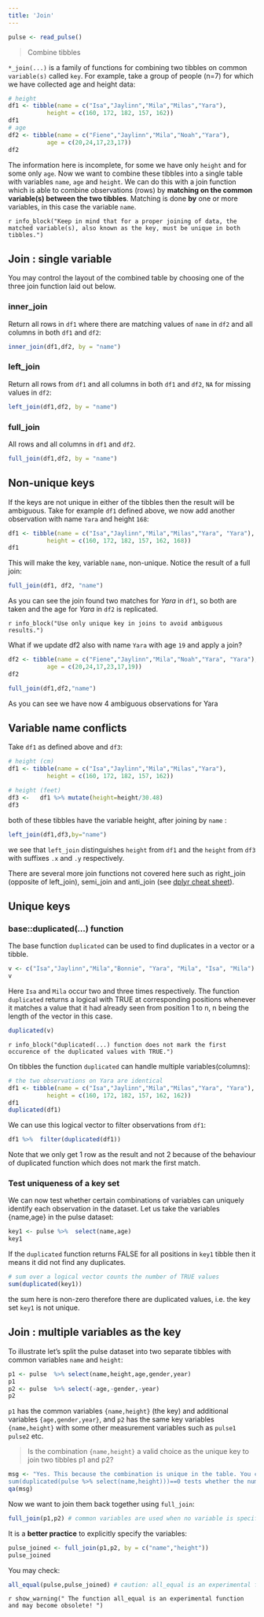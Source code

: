 ```yaml
---
title: 'Join'
---
```


```r
pulse <- read_pulse() 
```

> Combine tibbles 

`*_join(...)` is a family of functions for combining two tibbles on common `variable(s)` called `key`. For example, take a group of people (n=7) for which we have collected age and height data:

```r
# height 
df1 <- tibble(name = c("Isa","Jaylinn","Mila","Milas","Yara"),
           height = c(160, 172, 182, 157, 162)) 
df1
# age
df2 <- tibble(name = c("Fiene","Jaylinn","Mila","Noah","Yara"),
           age = c(20,24,17,23,17)) 
df2
```

The information here is incomplete, for some we have only `height` and for some only `age`. Now we want to combine these tibbles into a single table with variables `name`, `age` and `height`. We can do this with a join function which is able to combine observations (rows) by **matching on the common variable(s) between the two tibbles**. Matching is done **by** one or more variables, in this case the variable `name`.

`r info_block("Keep in mind that for a proper joining of data, the matched variable(s), also known as the key, must be unique in both tibbles.")`

## Join : single variable 

You may control the layout of the combined table by choosing one of the three join function laid out below.

### inner_join

Return all rows in `df1` where there are matching values of `name` in `df2` and all columns in both `df1` and `df2`: 

```r
inner_join(df1,df2, by = "name")

```

### left_join

Return all rows from `df1` and all columns in both `df1` and `df2`, `NA` for missing values in `df2`:

```r
left_join(df1,df2, by = "name")
```


### full_join 

All rows and all columns in `df1` and `df2`.

```r
full_join(df1,df2, by = "name")
```

## Non-unique keys

If the keys are not unique in either of the tibbles then the result will be ambiguous. Take for example `df1` defined above, we now add another observation with name `Yara` and height `168`:

```r
df1 <- tibble(name = c("Isa","Jaylinn","Mila","Milas","Yara", "Yara"),
           height = c(160, 172, 182, 157, 162, 168))
df1
```

This will make the key, variable `name`, non-unique. Notice the result of a  full join:

```r
full_join(df1, df2, "name")
```

As you can see the join found two matches for *Yara* in `df1`, so both are taken and the age for *Yara* in `df2` is replicated.  

`r info_block("Use only unique key in joins to avoid ambiguous results.")`


What if we update df2 also with name `Yara` with age `19` and apply a join? 

```r
df2 <- tibble(name = c("Fiene","Jaylinn","Mila","Noah","Yara", "Yara"),
           age = c(20,24,17,23,17,19)) 
df2
```

```r
full_join(df1,df2,"name")

```

As you can see we have now 4 ambiguous observations for Yara 

## Variable name conflicts

Take `df1` as defined above and `df3`: 

```r
# height (cm)
df1 <- tibble(name = c("Isa","Jaylinn","Mila","Milas","Yara"),
           height = c(160, 172, 182, 157, 162))

# height (feet)
df3 <-   df1 %>% mutate(height=height/30.48)
df3
```

both of these tibbles have the variable height, after joining by `name` :

```r
left_join(df1,df3,by="name")
```

we see that `left_join` distinguishes `height` from `df1` and the `height` from `df3` with suffixes `.x` and `.y` respectively. 


There are several more join functions not covered here such as right_join (opposite of left_join), semi_join and anti_join (see [dplyr cheat sheet](https://github.com/rstudio/cheatsheets/raw/master/data-transformation.pdf)).


<!--

#### right_join

Return all rows from `df2` and all columns in both `df1` and `df2`, `NA` for missing values in `df1`

```r
right_join(df1,df2,"name")
```

#### semi_join

Identical to `inner_join` keeping only columns in `df1`  # (exception: no duplicated rows in df1.)

```r
semi_join(df1,df2,"name")
```

#### anti_join

Complement of `semi_join`, return rows from `df1` with no match in `df2`. 

```r
anti_join(df1,df2,"name")
```

-->

## Unique keys

### base::duplicated(...) function

The base function `duplicated` can be used to find duplicates in a vector or a tibble. 

```r
v <- c("Isa","Jaylinn","Mila","Bonnie", "Yara", "Mila", "Isa", "Mila")
v
```

Here `Isa` and `Mila` occur two and three times respectively. The function `duplicated` returns a logical with TRUE at corresponding positions whenever it matches a value that it had already seen from position 1 to n, n being the length of the vector in this case.    

```r
duplicated(v)
```


`r info_block("duplicated(...) function does not mark the first occurence of the duplicated values with TRUE.")`


On tibbles the function `duplicated` can handle multiple variables(columns):

```r
# the two observations on Yara are identical
df1 <- tibble(name = c("Isa","Jaylinn","Mila","Milas","Yara", "Yara"),
           height = c(160, 172, 182, 157, 162, 162))
df1
duplicated(df1)
```

We can use this logical vector to filter observations from `df1`:

```r
df1 %>%  filter(duplicated(df1))
```

Note that we only get 1 row as the result and not 2 because of the behaviour of duplicated function which does not mark the first match.

### Test uniqueness of a key set

We can now test whether certain combinations of variables can uniquely identify each observation in the dataset. Let us take the variables {name,age} in the pulse dataset:

```r
key1 <- pulse %>%  select(name,age)
key1

```


If the `duplicated` function returns FALSE for all positions in `key1` tibble then it means it did not find any duplicates.

```r
# sum over a logical vector counts the number of TRUE values
sum(duplicated(key1)) 
```

the sum here is non-zero therefore there are duplicated values, i.e. the key set `key1` is not unique.

## Join : multiple variables as the key

To illustrate let's split the pulse dataset into two separate tibbles with common variables `name` and `height`: 

```r
p1 <- pulse  %>% select(name,height,age,gender,year)
p1
p2 <- pulse  %>% select(-age,-gender,-year)
p2
```

`p1` has the common variables `{name,height}` (the key) and additional variables `{age,gender,year}`, and `p2` has the same key variables `{name,height}` with some other measurement variables such as `pulse1` `pulse2`  etc.


> Is the combination `{name,height}` a valid choice as the unique key to join two tibbles p1 and p2? 

```r
msg <- "Yes. This because the combination is unique in the table. You can check the uniqueness of {name,height} with the command duplicated, see also ?base::duplicated.  The statement
sum(duplicated(pulse %>% select(name,height)))==0 tests whether the number of duplicates is equal to 0."
qa(msg)
```

Now we want to join them back together using `full_join`: 

```r
full_join(p1,p2) # common variables are used when no variable is specified. 
```

It is a **better practice** to explicitly specify the variables: 

```r
pulse_joined <- full_join(p1,p2, by = c("name","height"))
pulse_joined
```

You may check: 

```r
all_equal(pulse,pulse_joined) # caution: all_equal is an experimental function
```

`r show_warning(" The function all_equal is an experimental function and may become obsolete! ")`

